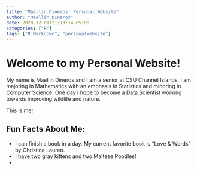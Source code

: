 ```yaml
---
title: "Maellin Dineros' Personal Website"
author: "Maellin Dineros"
date: 2020-12-01T21:13:14-05:00
categories: ["R"]
tags: ["R Markdown", "personalwebsite"]
---
```


# Welcome to my Personal Website!

My name is Maellin Dineros and I am a senior at CSU Channel Islands. I am majoring in Mathematics with an emphasis in Statistics and minoring in Computer Science. One day I hope to become a Data Scientist working towards improving wildlife and nature.

This is me!

## Fun Facts About Me:

-   I can finish a book in a day. My current favorite book is "Love & Words" by Christina Lauren.
-   I have two gray kittens and two Maltese Poodles!
-   
